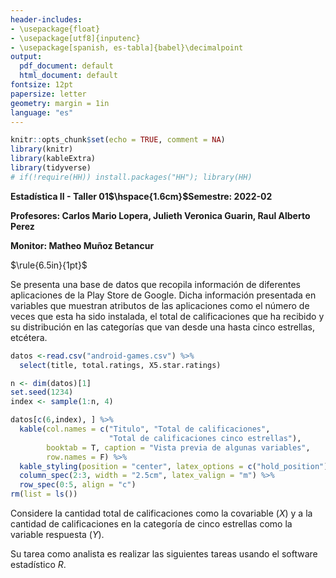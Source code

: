---
header-includes:
- \usepackage{float}
- \usepackage[utf8]{inputenc}
- \usepackage[spanish, es-tabla]{babel}\decimalpoint
output:
  pdf_document: default
  html_document: default
fontsize: 12pt
papersize: letter
geometry: margin = 1in
language: "es"
---

```{r setup, include=FALSE}
knitr::opts_chunk$set(echo = TRUE, comment = NA)
library(knitr)
library(kableExtra)
library(tidyverse)
# if(!require(HH)) install.packages("HH"); library(HH)
```

**Estadística II - Taller 01$\hspace{1.6cm}$Semestre: 2022-02**

**Profesores: Carlos Mario Lopera, Julieth Veronica Guarin, Raul Alberto Perez**

**Monitor: Matheo Muñoz Betancur**

$\rule{6.5in}{1pt}$

Se presenta una base de datos que recopila información de diferentes 
aplicaciones de la Play Store de Google. Dicha información presentada en 
variables que muestran atributos de las aplicaciones como el número de veces que esta ha sido instalada, el total de calificaciones que ha recibido y su 
distribución en las categorías que van desde una hasta cinco estrellas, 
etcétera.

```{r chunck, echo=F}
datos <-read.csv("android-games.csv") %>%
  select(title, total.ratings, X5.star.ratings)

n <- dim(datos)[1]
set.seed(1234)
index <- sample(1:n, 4)

datos[c(6,index), ] %>%
  kable(col.names = c("Titulo", "Total de calificaciones",
                      "Total de calificaciones cinco estrellas"),
        booktab = T, caption = "Vista previa de algunas variables",
        row.names = F) %>%
  kable_styling(position = "center", latex_options = c("hold_position")) %>%
  column_spec(2:3, width = "2.5cm", latex_valign = "m") %>%
  row_spec(0:5, align = "c")
rm(list = ls())
```


Considere la cantidad total de calificaciones como la covariable ($X$) y a la cantidad de calificaciones en la categoría de cinco estrellas como la variable respuesta ($Y$).

Su tarea como analista es realizar las siguientes tareas usando el software
estadístico $R$.

```{=tex}
\begin{enumerate}
\item Realice la lectura de la base de datos, posteriormente filtre para solo quedarse con aquellas observaciones que tengan menos de 4121627 calificaciones totales y pertenezcan a la categoría de juegos de acción, seleccione solo la covariable y la variable respuesta. Finalmente guarde dichas observaciones en una nueva base de datos.
\item Elabore un gráfico de dispersión de los datos, luego de esto analícelo.
\item Escriba la ecuación del modelo de regresión, junto con sus supuestos. Ajuste un modelo de regresión lineal simple y añada la recta de regresión a 
la gráfica generada anteriormente. 
\item Realice una interpretación del parámetro $\beta_0$, ¿qué unidades tiene? Determine si este es significativo usando $\alpha = 0.05$ y si tiene
sentido en el contexto de los datos.
\item Repita el proceso anteriormente enunciado con el parámetro $\beta_1$.
\item Calcule un intervalo de confianza del 95\% para ambos parámetros del modelo. Antes de calcularlo responda, ¿dichos intervalos deberían contener al cero?
\end{enumerate}
```
